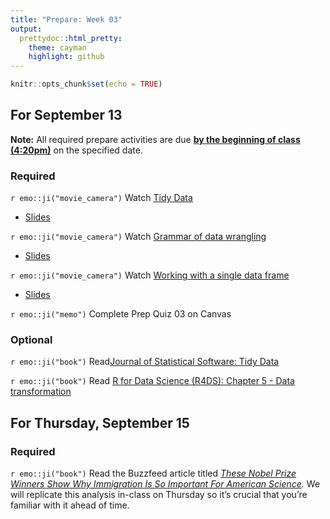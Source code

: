 ```yaml
---
title: "Prepare: Week 03"
output: 
  prettydoc::html_pretty:
    theme: cayman
    highlight: github
---
```


```r
knitr::opts_chunk$set(echo = TRUE)
```


## For September 13

**Note:** All required prepare activities are due **<u>by the beginning of class (4:20pm)</u>** on the specified date.

### Required 

`r emo::ji("movie_camera")` Watch [Tidy Data](https://youtu.be/Ux85eR3h9hw)

- [Slides](https://kgfitzgerald.github.io/APU_MATH_250/slides/07-tidy-data.html)

`r emo::ji("movie_camera")` Watch [Grammar of data wrangling](https://youtu.be/ZCaYBES_VEk)

- [Slides](https://kgfitzgerald.github.io/APU_MATH_250/slides/08-grammar-wrangle.html)

`r emo::ji("movie_camera")` Watch [Working with a single data frame](https://youtu.be/0229Uq2hkJo)

- [Slides](https://kgfitzgerald.github.io/APU_MATH_250/slides/09-single-df.html)

`r emo::ji("memo")` Complete Prep Quiz 03 on Canvas

### Optional 

`r emo::ji("book")` Read[Journal of Statistical Software: Tidy Data](https://www.jstatsoft.org/article/view/v059i10)

`r emo::ji("book")` Read [R for Data Science (R4DS): Chapter 5 - Data transformation](https://r4ds.had.co.nz/transform.html)

## For Thursday, September 15

### Required

`r emo::ji("book")` Read the Buzzfeed article titled [*These Nobel Prize Winners Show Why Immigration Is So Important For American Science*](https://www.buzzfeednews.com/article/peteraldhous/immigration-and-science)*.* We will replicate this analysis in-class on Thursday so it's crucial that you're familiar with it ahead of time.
